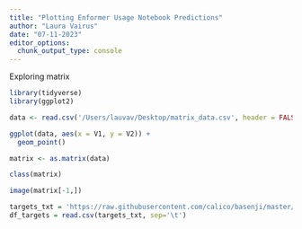 ```yaml
---
title: "Plotting Enformer Usage Notebook Predictions"
author: "Laura Vairus"
date: "07-11-2023"
editor_options: 
  chunk_output_type: console
---
```


Exploring matrix

```r
library(tidyverse)
library(ggplot2)

data <- read.csv('/Users/lauvav/Desktop/matrix_data.csv', header = FALSE)

ggplot(data, aes(x = V1, y = V2)) +
  geom_point()

matrix <- as.matrix(data)

class(matrix)

image(matrix[-1,])
```

```r


targets_txt = 'https://raw.githubusercontent.com/calico/basenji/master/manuscripts/cross2020/targets_human.txt'
df_targets = read.csv(targets_txt, sep='\t')

```

